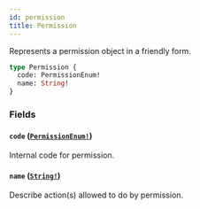 ```yaml
---
id: permission
title: Permission
---
```


Represents a permission object in a friendly form.

```graphql
type Permission {
  code: PermissionEnum!
  name: String!
}
```

### Fields

#### `code` ([`PermissionEnum!`](/developer/api-reference/enums/permission-enum))

Internal code for permission.

#### `name` ([`String!`](/developer/api-reference/scalars/string))

Describe action(s) allowed to do by permission.
